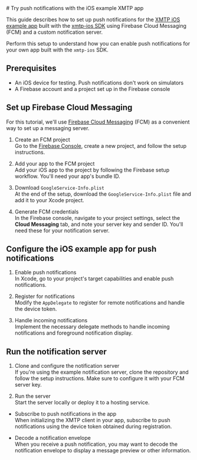 
<AutoBreadcrumb />
# Try push notifications with the iOS example XMTP app

This guide describes how to set up push notifications for the [XMTP iOS example app](https://github.com/xmtp/xmtp-ios/tree/main/XMTPiOSExample) built with the [xmtp-ios SDK](https://github.com/xmtp/xmtp-ios) using Firebase Cloud Messaging (FCM) and a custom notification server.

Perform this setup to understand how you can enable push notifications for your own app built with the `xmtp-ios` SDK.

## Prerequisites

- An iOS device for testing. Push notifications don't work on simulators
- A Firebase account and a project set up in the Firebase console

## Set up Firebase Cloud Messaging

For this tutorial, we'll use [Firebase Cloud Messaging](https://console.firebase.google.com/) (FCM) as a convenient way to set up a messaging server.

1. Create an FCM project  
Go to the [Firebase Console](https://console.firebase.google.com/), create a new project, and follow the setup instructions.

2. Add your app to the FCM project  
Add your iOS app to the project by following the Firebase setup workflow. You'll need your app's bundle ID.

3. Download `GoogleService-Info.plist`  
At the end of the setup, download the `GoogleService-Info.plist` file and add it to your Xcode project.

4. Generate FCM credentials  
In the Firebase console, navigate to your project settings, select the **Cloud Messaging** tab, and note your server key and sender ID. You'll need these for your notification server.

## Configure the iOS example app for push notifications

1. Enable push notifications  
In Xcode, go to your project's target capabilities and enable push notifications.

2. Register for notifications  
Modify the `AppDelegate` to register for remote notifications and handle the device token.

3. Handle incoming notifications  
Implement the necessary delegate methods to handle incoming notifications and foreground notification display.

## Run the notification server

1. Clone and configure the notification server  
If you're using the example notification server, clone the repository and follow the setup instructions. Make sure to configure it with your FCM server key.

2. Run the server  
Start the server locally or deploy it to a hosting service.

- Subscribe to push notifications in the app  
  When initializing the XMTP client in your app, subscribe to push notifications using the device token obtained during registration.

- Decode a notification envelope  
When you receive a push notification, you may want to decode the notification envelope to display a message preview or other information.